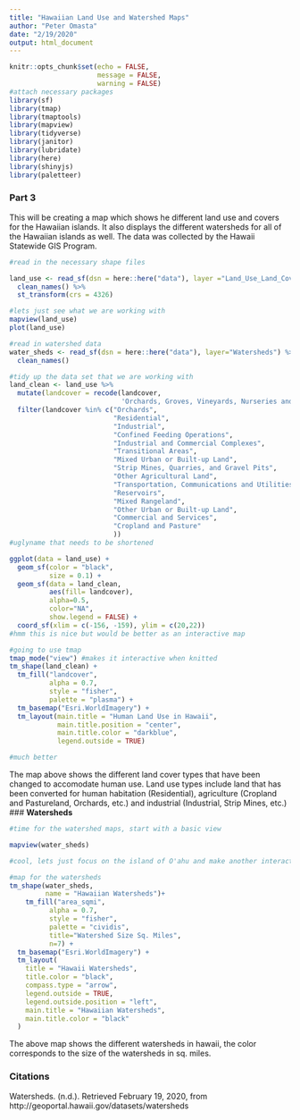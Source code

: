 ```yaml
---
title: "Hawaiian Land Use and Watershed Maps"
author: "Peter Omasta"
date: "2/19/2020"
output: html_document
---
```


```r
knitr::opts_chunk$set(echo = FALSE,
                      message = FALSE,
                      warning = FALSE)
#attach necessary packages
library(sf)
library(tmap)
library(tmaptools)
library(mapview)
library(tidyverse)
library(janitor)
library(lubridate)
library(here)
library(shinyjs)
library(paletteer)
```

### **Part 3** 

This will be creating a map which shows he different land use and covers for the Hawaiian islands. It also displays the different watersheds for all of the Hawaiian islands as well. The data was collected by the Hawaii Statewide GIS Program.

```r
#read in the necessary shape files 

land_use <- read_sf(dsn = here::here("data"), layer ="Land_Use_Land_Cover_LULC") %>% 
  clean_names() %>% 
  st_transform(crs = 4326)

#lets just see what we are working with
mapview(land_use)
plot(land_use)

#read in watershed data
water_sheds <- read_sf(dsn = here::here("data"), layer="Watersheds") %>% 
  clean_names()
```

```r
#tidy up the data set that we are working with
land_clean <- land_use %>%  
  mutate(landcover = recode(landcover, 
                            'Orchards, Groves, Vineyards, Nurseries and Ornamental Horticultural Areas' = "Orchards")) %>% 
  filter(landcover %in% c("Orchards",
                          "Residential",
                          "Industrial",
                          "Confined Feeding Operations",
                          "Industrial and Commercial Complexes",
                          "Transitional Areas",
                          "Mixed Urban or Built-up Land",
                          "Strip Mines, Quarries, and Gravel Pits",
                          "Other Agricultural Land",
                          "Transportation, Communications and Utilities",
                          "Reservoirs",
                          "Mixed Rangeland",
                          "Other Urban or Built-up Land",
                          "Commercial and Services",
                          "Cropland and Pasture"
                          ))
#uglyname that needs to be shortened 

ggplot(data = land_use) +
  geom_sf(color = "black",
          size = 0.1) +
  geom_sf(data = land_clean,
          aes(fill= landcover),
          alpha=0.5,
          color="NA",
          show.legend = FALSE) +
  coord_sf(xlim = c(-156, -159), ylim = c(20,22)) 
#hmm this is nice but would be better as an interactive map

```

```r
#going to use tmap 
tmap_mode("view") #makes it interactive when knitted 
tm_shape(land_clean) +
  tm_fill("landcover",
          alpha = 0.7,
          style = "fisher",
          palette = "plasma") +
  tm_basemap("Esri.WorldImagery") +
  tm_layout(main.title = "Human Land Use in Hawaii",
            main.title.position = "center",
            main.title.color = "darkblue",
            legend.outside = TRUE)

#much better
```
The map above shows the different land cover types that have been changed to accomodate human use. Land use types include land that has been converted for human habitation (Residential), agriculture (Cropland and Pastureland, Orchards, etc.) and industrial (Industrial, Strip Mines, etc.) 
### **Watersheds**

```r
#time for the watershed maps, start with a basic view

mapview(water_sheds)

#cool, lets just focus on the island of O'ahu and make another interactive tmap

```

```r
#map for the watersheds
tm_shape(water_sheds,
         name = "Hawaiian Watersheds")+
    tm_fill("area_sqmi",
          alpha = 0.7,
          style = "fisher",
          palette = "cividis",
          title="Watershed Size Sq. Miles",
          n=7) +
  tm_basemap("Esri.WorldImagery") +
  tm_layout(
    title = "Hawaii Watersheds",
    title.color = "black",
    compass.type = "arrow",
    legend.outside = TRUE,
    legend.outside.position = "left",
    main.title = "Hawaiian Watersheds",
    main.title.color = "black"
  )
```

The above map shows the different watersheds in hawaii, the color corresponds to the size of the watersheds in sq. miles.

### **Citations**

Watersheds. (n.d.). Retrieved February 19, 2020, from http://geoportal.hawaii.gov/datasets/watersheds
